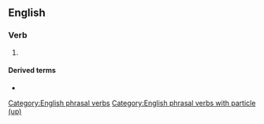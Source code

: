 ==English==

===Verb===
{{head|en|verb}}

# {{alternative spelling of|cosy up|lang=en}}

====Derived terms====
* {{l|en|cozy up to}}

[[Category:English phrasal verbs]]
[[Category:English phrasal verbs with particle (up)]]